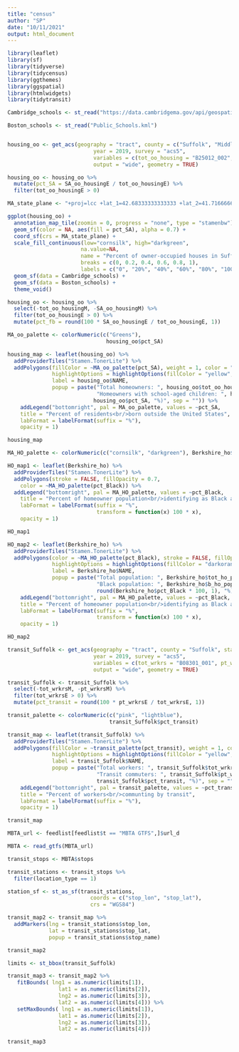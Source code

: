```yaml
---
title: "census"
author: "SP"
date: "10/11/2021"
output: html_document
---
```


```r
library(leaflet)
library(sf)
library(tidyverse)
library(tidycensus)
library(ggthemes)
library(ggspatial)
library(htmlwidgets)
library(tidytransit)
```

```r
Cambridge_schools <- st_read("https://data.cambridgema.gov/api/geospatial/9xx9-tt7e?method=export&format=KML")

Boston_schools <- st_read("Public_Schools.kml")


housing_oo <- get_acs(geography = "tract", county = c("Suffolk", "Middlesex"), state = "MA", 
                           year = 2019, survey = "acs5",
                           variables = c(tot_oo_housing = "B25012_002", SA_oo_housing = "B25012_007"),
                           output = "wide", geometry = TRUE) 
```

```r
housing_oo <- housing_oo %>%
  mutate(pct_SA = SA_oo_housingE / tot_oo_housingE) %>%
  filter(tot_oo_housingE > 0)
```

```r
MA_state_plane <- "+proj=lcc +lat_1=42.68333333333333 +lat_2=41.71666666666667 +lat_0=41 +lon_0=-71.5 +x_0=200000.0001016002 +y_0=750000 +ellps=GRS80 +datum=NAD83 +to_meter=0.3048006096012192 +no_defs"

ggplot(housing_oo) +
  annotation_map_tile(zoomin = 0, progress = "none", type = "stamenbw") +
  geom_sf(color = NA, aes(fill = pct_SA), alpha = 0.7) +
  coord_sf(crs = MA_state_plane) +
  scale_fill_continuous(low="cornsilk", high="darkgreen", 
                       na.value=NA,
                       name = "Percent of owner-occupied houses in Suffolk and Middlesex County residents\nwith school-age children (between ages 6 and 17)",
                       breaks = c(0, 0.2, 0.4, 0.6, 0.8, 1),
                       labels = c("0", "20%", "40%", "60%", "80%", "100%")) +
  geom_sf(data = Cambridge_schools) + 
  geom_sf(data = Boston_schools) +
  theme_void() 
```
```r
housing_oo <- housing_oo %>%
  select(-tot_oo_housingM, -SA_oo_housingM) %>%
  filter(tot_oo_housingE > 0) %>%
  mutate(pct_fb = round(100 * SA_oo_housingE / tot_oo_housingE, 1))

MA_oo_palette <- colorNumeric(c("Greens"),
                               housing_oo$pct_SA)

housing_map <- leaflet(housing_oo) %>%
  addProviderTiles("Stamen.TonerLite") %>%
  addPolygons(fillColor = ~MA_oo_palette(pct_SA), weight = 1, color = "gray", fillOpacity = 0.7,
              highlightOptions = highlightOptions(fillColor = "yellow", fillOpacity = 0.9),
              label = housing_oo$NAME,
              popup = paste("Total homeowners: ", housing_oo$tot_oo_housingE, "<br/>",
                            "Homeowners with school-aged children: ", housing_oo$SA_oo_housingE, " (", 
                           housing_oo$pct_SA, "%)", sep = "")) %>%
    addLegend("bottomright", pal = MA_oo_palette, values = ~pct_SA,
    title = "Percent of residents<br/>born outside the United States",
    labFormat = labelFormat(suffix = "%"),
    opacity = 1)

housing_map
```

```r
MA_HO_palette <- colorNumeric(c("cornsilk", "darkgreen"), Berkshire_ho$pct_Black)

HO_map1 <- leaflet(Berkshire_ho) %>%
  addProviderTiles("Stamen.TonerLite") %>%
  addPolygons(stroke = FALSE, fillOpacity = 0.7,
    color = ~MA_HO_palette(pct_Black)) %>%
  addLegend("bottomright", pal = MA_HO_palette, values = ~pct_Black,
    title = "Percent of homeowner population<br/>identifying as Black alone",
    labFormat = labelFormat(suffix = "%",
                            transform = function(x) 100 * x),
    opacity = 1)

HO_map1
```
```r
HO_map2 <- leaflet(Berkshire_ho) %>%
  addProviderTiles("Stamen.TonerLite") %>%
  addPolygons(color = ~MA_HO_palette(pct_Black), stroke = FALSE, fillOpacity = 0.7,
              highlightOptions = highlightOptions(fillColor = "darkorange", fillOpacity = 0.9),
              label = Berkshire_ho$NAME,
              popup = paste("Total population: ", Berkshire_ho$tot_ho_pop, "<br/>",
                            "Black population: ", Berkshire_ho$b_ho_pop, " (", 
                            round(Berkshire_ho$pct_Black * 100, 1), "%)", sep = "")) %>%
    addLegend("bottomright", pal = MA_HO_palette, values = ~pct_Black,
    title = "Percent of homeowner population<br/>identifying as Black alone",
    labFormat = labelFormat(suffix = "%",
                            transform = function(x) 100 * x),
    opacity = 1)

HO_map2
```
```r
transit_Suffolk <- get_acs(geography = "tract", county = "Suffolk", state = "MA", 
                           year = 2019, survey = "acs5",
                           variables = c(tot_wrkrs = "B08301_001", pt_wrkrs = "B08301_010"),
                           output = "wide", geometry = TRUE) 
```
```r
transit_Suffolk <- transit_Suffolk %>%
  select(-tot_wrkrsM, -pt_wrkrsM) %>%
  filter(tot_wrkrsE > 0) %>%
  mutate(pct_transit = round(100 * pt_wrkrsE / tot_wrkrsE, 1))
```

```r
transit_palette <- colorNumeric(c("pink", "lightblue"),
                                transit_Suffolk$pct_transit)

transit_map <- leaflet(transit_Suffolk) %>%
  addProviderTiles("Stamen.TonerLite") %>%
  addPolygons(fillColor = ~transit_palette(pct_transit), weight = 1, color = "gray", fillOpacity = 0.7,
              highlightOptions = highlightOptions(fillColor = "yellow", fillOpacity = 0.9),
              label = transit_Suffolk$NAME,
              popup = paste("Total workers: ", transit_Suffolk$tot_wrkrsE, "<br/>",
                            "Transit commuters: ", transit_Suffolk$pt_wrkrsE, " (", 
                            transit_Suffolk$pct_transit, "%)", sep = "")) %>%
    addLegend("bottomright", pal = transit_palette, values = ~pct_transit,
    title = "Percent of workers<br/>communting by transit",
    labFormat = labelFormat(suffix = "%"),
    opacity = 1)

transit_map
```
```r
MBTA_url <- feedlist[feedlist$t == "MBTA GTFS",]$url_d

MBTA <- read_gtfs(MBTA_url)

transit_stops <- MBTA$stops

transit_stations <- transit_stops %>%
  filter(location_type == 1)
```

```r
station_sf <- st_as_sf(transit_stations, 
                          coords = c("stop_lon", "stop_lat"), 
                          crs = "WGS84")
```

```r
transit_map2 <- transit_map %>%
  addMarkers(lng = transit_stations$stop_lon,
             lat = transit_stations$stop_lat,
             popup = transit_stations$stop_name)

transit_map2
```
```r
limits <- st_bbox(transit_Suffolk)

transit_map3 <- transit_map2 %>%
   fitBounds( lng1 = as.numeric(limits[1]),
                lat1 = as.numeric(limits[2]),
                lng2 = as.numeric(limits[3]),
                lat2 = as.numeric(limits[4])) %>%
   setMaxBounds( lng1 = as.numeric(limits[1]),
                lat1 = as.numeric(limits[2]),
                lng2 = as.numeric(limits[3]),
                lat2 = as.numeric(limits[4])) 

transit_map3
```


